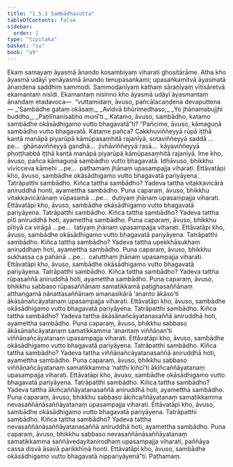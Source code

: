 ```yaml
---
title: "1.5.1 Sambādhasutta"
tableOfContents: false
sidebar:
  order: 1
type: "tipitaka"
basket: "su"
book: "a9"
---
```



<DynamicBreadcrumb />

<Division number="42" book="a9" bookNo="17" page="242">

<Paragraph number="357" book="a9">
Ekaṃ samayaṃ āyasmā ānando kosambiyaṃ viharati ghositārāme. Atha kho āyasmā udāyī yenāyasmā ānando tenupasaṅkami; upasaṅkamitvā āyasmatā ānandena saddhiṃ sammodi. Sammodanīyaṃ kathaṃ sāraṇīyaṃ vītisāretvā ekamantaṃ nisīdi. Ekamantaṃ nisinno kho āyasmā udāyī āyasmantaṃ ānandaṃ etadavoca—  “vuttamidaṃ, āvuso, pañcālacaṇḍena devaputtena—
</Paragraph>

<Paragraph number="358" type="verses" book="a9">
_‘Sambādhe gataṃ okāsaṃ,_  
_Avidvā bhūrimedhaso;_  
_Yo jhānamabujjhi buddho,_  
_Paṭilīnanisabho munī’ti._  

</Paragraph>

<Paragraph number="359" book="a9">
Katamo, āvuso, sambādho, katamo sambādhe okāsādhigamo vutto bhagavatā”ti? “Pañcime, āvuso, kāmaguṇā sambādho vutto bhagavatā. Katame pañca? Cakkhuviññeyyā rūpā iṭṭhā kantā manāpā piyarūpā kāmūpasaṃhitā rajanīyā, sotaviññeyyā saddā …pe…  ghānaviññeyyā gandhā…  jivhāviññeyyā rasā…  kāyaviññeyyā phoṭṭhabbā iṭṭhā kantā manāpā piyarūpā kāmūpasaṃhitā rajanīyā. Ime kho, āvuso, pañca kāmaguṇā sambādho vutto bhagavatā.
</Paragraph>

<Paragraph number="360" book="a9">
Idhāvuso, bhikkhu vivicceva kāmehi …pe…  paṭhamaṃ jhānaṃ upasampajja viharati. Ettāvatāpi kho, āvuso, sambādhe okāsādhigamo vutto bhagavatā pariyāyena. Tatrāpatthi sambādho. Kiñca tattha sambādho? Yadeva tattha vitakkavicārā aniruddhā honti, ayamettha sambādho.
</Paragraph>

<Paragraph number="361" book="a9">
Puna caparaṃ, āvuso, bhikkhu vitakkavicārānaṃ vūpasamā …pe…  dutiyaṃ jhānaṃ upasampajja viharati. Ettāvatāpi kho, āvuso, sambādhe okāsādhigamo vutto bhagavatā pariyāyena. Tatrāpatthi sambādho. Kiñca tattha sambādho? Yadeva tattha pīti aniruddhā hoti, ayamettha sambādho.
</Paragraph>

<Paragraph number="362" book="a9">
Puna caparaṃ, āvuso, bhikkhu pītiyā ca virāgā …pe…  tatiyaṃ jhānaṃ upasampajja viharati. Ettāvatāpi kho, āvuso, sambādhe okāsādhigamo vutto bhagavatā pariyāyena. Tatrāpatthi sambādho. Kiñca tattha sambādho? Yadeva tattha upekkhāsukhaṃ aniruddhaṃ hoti, ayamettha sambādho.
</Paragraph>

<Paragraph number="363" book="a9">
Puna caparaṃ, āvuso, bhikkhu sukhassa ca pahānā …pe…  catutthaṃ jhānaṃ upasampajja viharati. Ettāvatāpi kho, āvuso, sambādhe okāsādhigamo vutto bhagavatā pariyāyena. Tatrāpatthi sambādho. Kiñca tattha sambādho? Yadeva tattha rūpasaññā aniruddhā hoti, ayamettha sambādho.
</Paragraph>

<Paragraph number="364" book="a9">
Puna caparaṃ, āvuso, bhikkhu sabbaso rūpasaññānaṃ samatikkamā paṭighasaññānaṃ atthaṅgamā nānattasaññānaṃ amanasikārā ‘ananto ākāso’ti ākāsānañcāyatanaṃ upasampajja viharati. Ettāvatāpi kho, āvuso, sambādhe okāsādhigamo vutto bhagavatā pariyāyena. Tatrāpatthi sambādho. Kiñca tattha sambādho? Yadeva tattha ākāsānañcāyatanasaññā aniruddhā hoti, ayamettha sambādho.
</Paragraph>

<Paragraph number="365" book="a9">
Puna caparaṃ, āvuso, bhikkhu sabbaso ākāsānañcāyatanaṃ samatikkamma ‘anantaṃ viññāṇan’ti viññāṇañcāyatanaṃ upasampajja viharati. Ettāvatāpi kho, āvuso, sambādhe okāsādhigamo vutto bhagavatā pariyāyena. Tatrāpatthi sambādho. Kiñca tattha sambādho? Yadeva tattha viññāṇañcāyatanasaññā aniruddhā hoti, ayamettha sambādho.
</Paragraph>

<Paragraph number="366" book="a9">
Puna caparaṃ, āvuso, bhikkhu sabbaso viññāṇañcāyatanaṃ samatikkamma ‘natthi kiñcī’ti ākiñcaññāyatanaṃ upasampajja viharati. Ettāvatāpi kho, āvuso, sambādhe okāsādhigamo vutto bhagavatā pariyāyena. Tatrāpatthi sambādho. Kiñca tattha sambādho? Yadeva tattha ākiñcaññāyatanasaññā aniruddhā hoti, ayamettha sambādho.
</Paragraph>

<Paragraph number="367" book="a9">
Puna caparaṃ, āvuso, bhikkhu sabbaso ākiñcaññāyatanaṃ samatikkamma nevasaññānāsaññāyatanaṃ upasampajja viharati. Ettāvatāpi kho, āvuso, sambādhe okāsādhigamo vutto bhagavatā pariyāyena. Tatrāpatthi sambādho. Kiñca tattha sambādho? Yadeva tattha nevasaññānāsaññāyatanasaññā aniruddhā hoti, ayamettha sambādho.
</Paragraph>

<Paragraph number="368" book="a9">
Puna caparaṃ, āvuso, bhikkhu sabbaso nevasaññānāsaññāyatanaṃ samatikkamma saññāvedayitanirodhaṃ upasampajja viharati, paññāya cassa disvā āsavā parikkhīṇā honti. Ettāvatāpi kho, āvuso, sambādhe okāsādhigamo vutto bhagavatā nippariyāyenā”ti.

</Paragraph>
</Division>

<Paragraph number="369" type="center" book="a9">
Paṭhamaṃ.
</Paragraph>